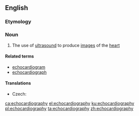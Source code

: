 ==English==

===Etymology===
{{compound|echo|cardiography|lang=en}}

===Noun===
{{wikipedia}}
{{en-noun|-}}

# {{label|en|medicine}} The use of [[ultrasound]] to produce [[image]]s of the [[heart]]

====Related terms====
* [[echocardiogram]]
* [[echocardiograph]]

====Translations====
{{trans-top|use of ultrasound to produce images of the heart}}
* Czech: {{t|cs|echokardiografie|f}}
{{trans-mid}}
{{trans-bottom}}

[[ca:echocardiography]]
[[el:echocardiography]]
[[ku:echocardiography]]
[[pl:echocardiography]]
[[ta:echocardiography]]
[[zh:echocardiography]]